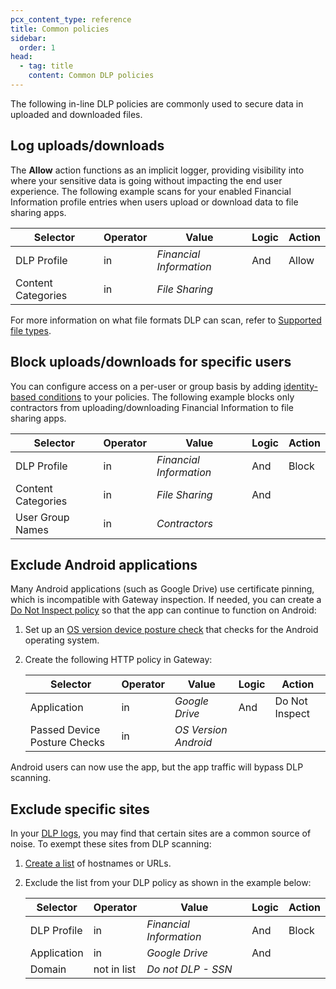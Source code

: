 ```yaml
---
pcx_content_type: reference
title: Common policies
sidebar:
  order: 1
head:
  - tag: title
    content: Common DLP policies
---
```



The following in-line DLP policies are commonly used to secure data in uploaded and downloaded files.

## Log uploads/downloads

The **Allow** action functions as an implicit logger, providing visibility into where your sensitive data is going without impacting the end user experience. The following example scans for your enabled Financial Information profile entries when users upload or download data to file sharing apps.

| Selector           | Operator | Value                   | Logic | Action |
| ------------------ | -------- | ----------------------- | ----- | ------ |
| DLP Profile        | in       | _Financial Information_ | And   | Allow  |
| Content Categories | in       | _File Sharing_          |       |        |

<Render file="gateway/policies/block-file-types" />

For more information on what file formats DLP can scan, refer to [Supported file types](/cloudflare-one/policies/data-loss-prevention/#supported-file-types).

## Block uploads/downloads for specific users

You can configure access on a per-user or group basis by adding [identity-based conditions](/cloudflare-one/policies/gateway/identity-selectors/) to your policies. The following example blocks only contractors from uploading/downloading Financial Information to file sharing apps.

| Selector           | Operator | Value                   | Logic | Action |
| ------------------ | -------- | ----------------------- | ----- | ------ |
| DLP Profile        | in       | _Financial Information_ | And   | Block  |
| Content Categories | in       | _File Sharing_          | And   |        |
| User Group Names   | in       | _Contractors_           |       |        |

## Exclude Android applications

Many Android applications (such as Google Drive) use <GlossaryTooltip term="certificate pinning" link="/ssl/reference/certificate-pinning/">certificate pinning</GlossaryTooltip>, which is incompatible with Gateway inspection. If needed, you can create a [Do Not Inspect policy](/cloudflare-one/policies/gateway/http-policies/#do-not-inspect) so that the app can continue to function on Android:

1. Set up an [OS version device posture check](/cloudflare-one/identity/devices/warp-client-checks/os-version/) that checks for the Android operating system.

2. Create the following HTTP policy in Gateway:

   | Selector                     | Operator | Value                | Logic | Action         |
   | ---------------------------- | -------- | -------------------- | ----- | -------------- |
   | Application                  | in       | _Google Drive_       | And   | Do Not Inspect |
   | Passed Device Posture Checks | in       | _OS Version Android_ |       |                |

Android users can now use the app, but the app traffic will bypass DLP scanning.

## Exclude specific sites

In your [DLP logs](/cloudflare-one/policies/data-loss-prevention/dlp-policies/#4-view-dlp-logs), you may find that certain sites are a common source of noise. To exempt these sites from DLP scanning:

1. [Create a list](/cloudflare-one/policies/gateway/lists/) of hostnames or URLs.

2. Exclude the list from your DLP policy as shown in the example below:

   | Selector    | Operator    | Value                   | Logic | Action |
   | ----------- | ----------- | ----------------------- | ----- | ------ |
   | DLP Profile | in          | _Financial Information_ | And   | Block  |
   | Application | in          | _Google Drive_          | And   |        |
   | Domain      | not in list | _Do not DLP - SSN_      |       |        |

